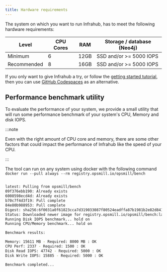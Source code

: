 ```yaml
---
title: Hardware requirements
---
```


The system on which you want to run Infrahub, has to meet the following hardware requirements:

| Level       | CPU Cores | RAM  | Storage / database (Neo4j) |
|-------------|-----------|------|----------------------------|
| Minimum     | 6         | 12GB | SSD and/or >= 5000 IOPS    |
| Recommended | 8         | 16GB | SSD and/or >= 5000 IOPS    |

If you only want to give Infrahub a try, or follow the [getting started tutorial](/tutorials/getting-started/), then you can use [GitHub Codespaces](/guides/installation#github-codespaces) as an alternative.

## Performance benchmark utility

To evaluate the performance of your system, we provide a small utility that will run some performance benchmark of your system's CPU, Memory and disk IOPS.

:::note

Even with the right amount of CPU core and memory, there are some other factors that could impact the performance of Infrahub like the speed of your CPU.

:::

The tool can run on any system using docker with the following command `docker run --pull always --rm registry.opsmill.io/opsmill/bench`

```bash title="❯ docker run --pull always --rm registry.opsmill.io/opsmill/bench"

latest: Pulling from opsmill/bench
09f376ebb190: Already exists
6008598ecd4d: Already exists
b70c7f4d3f19: Pull complete
84e80b988953: Pull complete
Digest: sha256:6f0031a0f61823cca7d319033087f80524eadffa87b1981b2e82d841ada12895
Status: Downloaded newer image for registry.opsmill.io/opsmill/bench:latest
Running Disk IOPS benchmark... hold on
Running CPU/Memory benchmark... hold on

Benchmark results:

Memory: 15611 MB - Required: 8000 MB : OK
CPU Perf: 2337 - Required: 1500 : OK
Disk Read IOPS: 47742 - Required: 5000 : OK
Disk Write IOPS: 15885 - Required: 5000 : OK

Benchmark completed...
```
